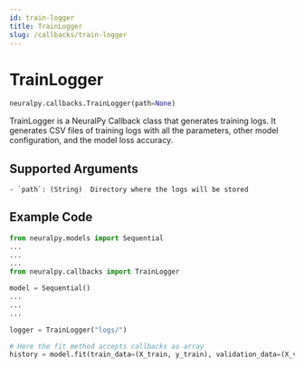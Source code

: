```yaml
---
id: train-logger
title: TrainLogger
slug: /callbacks/train-logger
---
```


# TrainLogger

```python
neuralpy.callbacks.TrainLogger(path=None)
```

TrainLogger is a NeuralPy Callback class that generates training logs. It generates CSV files of training logs with all the parameters, other model configuration, and the model loss accuracy.

## Supported Arguments

    - `path`: (String)  Directory where the logs will be stored

## Example Code

```python
from neuralpy.models import Sequential
...
...
...
from neuralpy.callbacks import TrainLogger

model = Sequential()
...
...
...

logger = TrainLogger("logs/")

# Here the fit method accepts callbacks as array
history = model.fit(train_data=(X_train, y_train), validation_data=(X_validation, y_validation), epochs=2, batch_size=32, callbacks=[logger])
```
